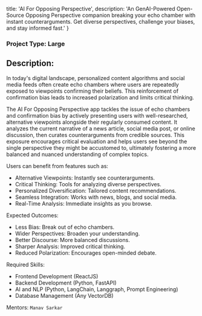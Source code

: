 
  title: 'AI For Opposing Perspective',
  description: 'An GenAI-Powered Open-Source Opposing Perspective companion breaking your echo chamber with instant counterarguments. Get diverse perspectives, challenge your biases, and stay informed fast.'
}


### Project Type: Large

## Description:

In today's digital landscape, personalized content algorithms and social media feeds often create echo chambers where users are repeatedly exposed to viewpoints confirming their beliefs. This reinforcement of confirmation bias leads to increased polarization and limits critical thinking. 

The AI For Opposing Perspective app tackles the issue of echo chambers and confirmation bias by actively presenting users with well-researched, alternative viewpoints alongside their regularly consumed content. It analyzes the current narrative of a news article, social media post, or online discussion, then curates counterarguments from credible sources. This exposure encourages critical evaluation and helps users see beyond the single perspective they might be accustomed to, ultimately fostering a more balanced and nuanced understanding of complex topics.


Users can benefit from features such as:
* Alternative Viewpoints: Instantly see counterarguments.
* Critical Thinking: Tools for analyzing diverse perspectives.
* Personalized Diversification: Tailored content recommendations.
* Seamless Integration: Works with news, blogs, and social media.
* Real-Time Analysis: Immediate insights as you browse.

Expected Outcomes:
* Less Bias: Break out of echo chambers.
* Wider Perspectives: Broaden your understanding.
* Better Discourse: More balanced discussions.
* Sharper Analysis: Improved critical thinking.
* Reduced Polarization: Encourages open-minded debate.

Required Skills:
* Frontend Development (ReactJS)
* Backend Development (Python, FastAPI)
* AI and NLP (Python, LangChain, Langgraph, Prompt Engineering)
* Database Management (Any VectorDB)

Mentors:
`Manav Sarkar`
